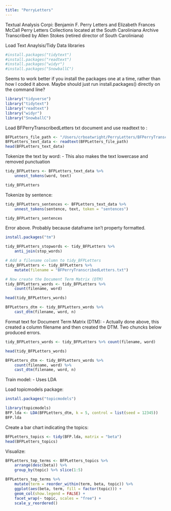 ```yaml
---
title: "PerryLetters"
---
```


Textual Analysis
Corpi: Benjamin F. Perry Letters and Elizabeth Frances McCall Perry Letters
Collections located at the South Caroliniana Archive
Transcribed by Allen Stokes (retired director of South Caroliniana)

Load Text Anaylsis/Tidy Data libraries
```r
#install.packages("tidytext")
#install.packages("readtext")
#install.packages("widyr")
#install.packages("SnowballC")
```

Seems to work better if you install the packages one at a time, rather than how I coded it above. Maybe should just run install.packages() directly on the command line?

```r
library("tidyverse")
library("tidytext") 
library("readtext")
library("widyr")
library("SnowballC")
```

Load BFPerryTranscribedLetters txt document and use readtext to :

```r
BFPLetters_file_path <- "/Users/crboatwright/PerryLetters/BFPerryTranscribedLetters.txt"
BFPLetters_text_data <- readtext(BFPLetters_file_path)
head(BFPLetters_text_data)
```

Tokenize the text by word:
- This also makes the text lowercase and removed punctuation

```r
tidy_BFPLetters <- BFPLetters_text_data %>%
    unnest_tokens(word, text)

tidy_BFPLetters
```

Tokenize by sentence:

```r
tidy_BFPLetters_sentences <- BFPLetters_text_data %>%
    unnest_tokens(sentence, text, token = "sentences")

tidy_BFPLetters_sentences
```

Error above. Probably because dataframe isn't property formatted.

```r
install.packages("tm")
```

```r
tidy_BFPLetters_stopwords <- tidy_BFPLetters %>%
    anti_join(stop_words)
```

```r
# Add a filename column to tidy_BFPLetters
tidy_BFPLetters <- tidy_BFPLetters %>%
    mutate(filename = "BFPerryTranscribedLetters.txt")

# Now create the Document Term Matrix (DTM)
tidy_BFPLetters_words <- tidy_BFPLetters %>%
    count(filename, word)

head(tidy_BFPLetters_words)

BFPLetters_dtm <- tidy_BFPLetters_words %>%
    cast_dtm(filename, word, n)
```

Format text for Document Term Matrix (DTM):
- Actually done above, this created a column filename and then created the DTM. Two chuncks below produced errors.

```r
tidy_BFPLetters_words <- tidy_BFPLetters %>% count(filename, word)

head(tidy_BFPLetters_words)
```

```r
BFPLetters_dtm <- tidy_BFPLetters_words %>%
    count(filename, word) %>%
    cast_dtm(filename, word, n)
```

Train model: 
- Uses LDA

Load topicmodels package:

```r
install.packages("topicmodels")
```
```r
library(topicmodels)
BFP.lda <- LDA(BFPLetters_dtm, k = 5, control = list(seed = 12345))
BFP.lda
```

Create a bar chart indicating the topics:

```r
BFPLetters_topics <- tidy(BFP.lda, matrix = "beta")
head(BFPLetters_topics)
```

Visualize:

```r
BFPLetters_top_terms <- BFPLetters_topics %>%
    arrange(desc(beta)) %>%
    group_by(topic) %>% slice(1:5)

BFPLetters_top_terms %>%
    mutate(term = reorder_within(term, beta, topic)) %>%
    ggplot(aes(beta, term, fill = factor(topic))) +
    geom_col(show.legend = FALSE) +
    facet_wrap(~ topic, scales = "free") +
    scale_y_reordered()
```